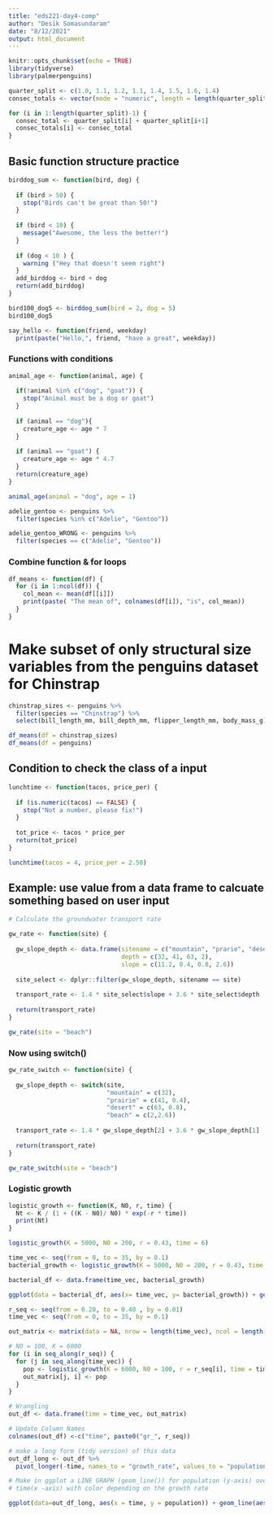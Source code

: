 ```yaml
---
title: "eds221-day4-comp"
author: "Desik Somasundaram"
date: "8/12/2021"
output: html_document
---
```


```r
knitr::opts_chunk$set(echo = TRUE)
library(tidyverse)
library(palmerpenguins)
```

```r
quarter_split <- c(1.0, 1.1, 1.2, 1.1, 1.4, 1.5, 1.6, 1.4)
consec_totals <- vector(mode = "numeric", length = length(quarter_split)-1)

for (i in 1:length(quarter_split)-1) {
  consec_total <- quarter_split[i] + quarter_split[i+1]
  consec_totals[i] <- consec_total
}

```

## Basic function structure practice

```r
birddog_sum <- function(bird, dog) {
  
  if (bird > 50) {
    stop("Birds can't be great than 50!")
  }
  
  if (bird < 10) {
    message("Awesome, the less the better!")
  }
  
  if (dog < 10 ) {
    warning ("Hey that doesn't seem right")
  }
  add_birddog <- bird + dog
  return(add_birddog)
}

bird100_dog5 <- birddog_sum(bird = 2, dog = 5)
bird100_dog5


```

```r
say_hello <- function(friend, weekday)
  print(paste("Hello,", friend, "have a great", weekday))
```

### Functions with conditions

```r
animal_age <- function(animal, age) {
  
  if(!animal %in% c("dog", "goat")) {
    stop("Animal must be a dog or goat")
  }
  
  if (animal == "dog"){
    creature_age <- age * 7
  }
  
  if (animal == "goat") {
    creature_age <- age * 4.7
  }
  return(creature_age)
}

animal_age(animal = "dog", age = 1)

```
```r
adelie_gentoo <- penguins %>% 
  filter(species %in% c("Adelie", "Gentoo"))
```

```r
adelie_gentoo_WRONG <- penguins %>% 
  filter(species == c("Adelie", "Gentoo"))

```

### Combine function & for loops

```r
df_means <- function(df) {
  for (i in 1:ncol(df)) {
    col_mean <- mean(df[[i]])
    print(paste( "The mean of", colnames(df[i]), "is", col_mean))
  }
}
```

# Make subset of only structural size variables from the penguins dataset for Chinstrap

```r
chinstrap_sizes <- penguins %>% 
  filter(species == "Chinstrap") %>% 
  select(bill_length_mm, bill_depth_mm, flipper_length_mm, body_mass_g)

df_means(df = chinstrap_sizes)
df_means(df = penguins)

```
## Condition to check the class of a input
```r
lunchtime <- function(tacos, price_per) {
  
  if (is.numeric(tacos) == FALSE) {
    stop("Not a number, please fix!")
  }
  
  tot_price <- tacos * price_per
  return(tot_price)
}

lunchtime(tacos = 4, price_per = 2.50)

```
## Example: use value from a data frame to calcuate something based on user input
```r
# Calculate the groundwater transport rate

gw_rate <- function(site) {
  
  gw_slope_depth <- data.frame(sitename = c("mountain", "prarie", "desert", "beach"),
                               depth = c(32, 41, 63, 2),
                               slope = c(11.2, 0.4, 0.8, 2.6))
  
  site_select <- dplyr::filter(gw_slope_depth, sitename == site)
  
  transport_rate <- 1.4 * site_select$slope + 3.6 * site_select$depth
  
  return(transport_rate)
}

gw_rate(site = "beach")

```
### Now using switch()
```r
gw_rate_switch <- function(site) {
  
  gw_slope_depth <- switch(site, 
                           "mountain" = c(32),
                           "prairie" = c(41, 0.4),
                           "desert" = c(63, 0.8),
                           "beach" = c(2,2.6))
  
  transport_rate <- 1.4 * gw_slope_depth[2] + 3.6 * gw_slope_depth[1]
  
  return(transport_rate)
}

gw_rate_switch(site = "beach")

```
### Logistic growth

```r

logistic_growth <- function(K, N0, r, time) {
  Nt <- K / (1 + ((K - N0)/ N0) * exp(-r * time))
  print(Nt)
} 

logistic_growth(K = 5000, N0 = 200, r = 0.43, time = 6)

time_vec <- seq(from = 0, to = 35, by = 0.1)
bacterial_growth <- logistic_growth(K = 5000, N0 = 200, r = 0.43, time = time_vec)

bacterial_df <- data.frame(time_vec, bacterial_growth)

ggplot(data = bacterial_df, aes(x= time_vec, y= bacterial_growth)) + geom_point()
```

```r
r_seq <- seq(from = 0.20, to = 0.40 , by = 0.01)
time_vec <- seq(from = 0, to = 35, by = 0.1)

out_matrix <- matrix(data = NA, nrow = length(time_vec), ncol = length(r_seq))

# NO = 100, K = 6000
for (i in seq_along(r_seq)) {
  for (j in seq_along(time_vec)) {
    pop <- logistic_growth(K = 6000, N0 = 100, r = r_seq[i], time = time_vec[j])
    out_matrix[j, i] <- pop
  }
}

# Wrangling
out_df <- data.frame(time = time_vec, out_matrix)

# Update Column Names
colnames(out_df) <-c("time", paste0("gr_", r_seq))

# make a long form (tidy version) of this data
out_df_long <- out_df %>% 
  pivot_longer(-time, names_to = "growth_rate", values_to = "population")

# Make in ggplot a LINE GRAPH (geom_line()) for population (y-axis) over time
# time(x -axis) with color depending on the growth rate

ggplot(data=out_df_long, aes(x = time, y = population)) + geom_line(aes(color = growth_rate))

```


